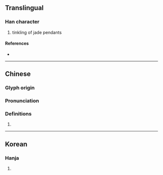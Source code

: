 {{character info/new}}
==Translingual==

===Han character===
{{Han char|rn=96|rad=玉|as=11|sn=15|four=18181|canj=MGHOO|ids=⿰𤣩從}}

# tinkling of jade pendants

====References====
* {{Han ref|kx=0740.170|dkj=21186|dj=1150.090|hdz=21135.090|uh=747D|ud=29821|bh=E6A7|bd=59047}}

----

==Chinese==
{{zh-forms|s=𪻐}}

===Glyph origin===
{{Han etym}}

===Pronunciation===
{{zh-pron
|m=cōng
|c=cung1,cung4
|mc=y
|oc=y
|cat=
}}

===Definitions===
{{zh-hanzi}}

# {{rfdef|zh}}

----

==Korean==

===Hanja===
{{ko-hanja|hangeul=종|eumhun=}}

# {{rfdef|ko|sort=玉11}}